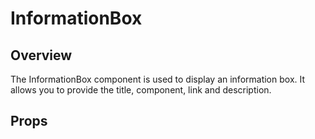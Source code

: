 
<Meta of={InformationBox} />

# InformationBox

## Overview

The InformationBox component is used to display an information box.
It allows you to provide the title, component, link and description.

<Canvas of={InformationBox.Overview} />

## Props

<Controls />
